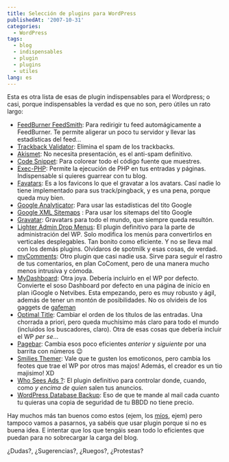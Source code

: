 ```yaml
---
title: Selección de plugins para WordPress
publishedAt: '2007-10-31'
categories:
  - WordPress
tags:
  - blog
  - indispensables
  - plugin
  - plugins
  - utiles
lang: es
---
```


Esta es otra lista de esas de plugin indispensables para el Wordpress; o casi, porque indispensables la verdad es que no son, pero útiles un rato largo:

- [FeedBurner FeedSmith](http://www.feedburner.com/fb/a/help/wordpress_quickstart 'Visit plugin homepage'): Para redirigir tu feed automágicamente a FeedBurner. Te permite aligerar un poco tu servidor y llevar las estadísticas del feed...
- [Trackback Validator](http://trackback.cs.rice.edu/ 'Visit plugin homepage'): Elimina el spam de los trackbacks.
- [Akismet](http://akismet.com/ 'Visit plugin homepage'): No necesita presentación, es el anti-spam definitivo.
- [Code Snippet](http://blog.enargi.com/codesnippet/ 'Visit plugin homepage'): Para colorear todo el código fuente que muestres.
- [Exec-PHP](http://bluesome.net/post/2005/08/18/50/ 'Visit plugin homepage'): Permite la ejecución de PHP en tus entradas y páginas. Indispensable si quieres guarrear con tu blog.
- [Favatars](http://dev.wp-plugins.org/wiki/favatars 'Visit plugin homepage'): Es a los favicons lo que el gravatar a los avatars. Casí nadie lo tiene implementado para sus track/pingback, y es una pena, porque queda muy bien.
- [Google Analyticator](http://cavemonkey50.com/code/google-analyticator/ 'Visit plugin homepage'): Para usar las estadísticas del tito Google
- [Google XML Sitemaps](http://www.arnebrachhold.de/redir/sitemap-home/ 'Visit plugin homepage') : Para usar los sitemaps del tito Google
- [Gravatar](http://www.gravatar.com/implement.php#section_2_2 'Visit plugin homepage'): Gravatars para todo el mundo, que siempre queda resultón.
- [Lighter Admin Drop Menus](http://www.italyisfalling.com/lighter-admin-drop-menus-wordpress-plugin 'Visit plugin homepage'): El plugin definitivo para la parte de administración del WP. Solo modifica los menús para convertirlos en verticales desplegables. Tan bonito como eficiente. Y no se lleva mal con los demás plugins. Olvidaros de spotmilk y esas cosas, de verdad.
- [myComments](http://defmay.com/wordpress/plugins/mycomments 'Visit plugin homepage'): Otro plugin que casi nadie usa. Sirve para seguir el rastro de tus comentarios, en plan CoComent, pero de una manera mucho menos intrusiva y cómoda.
- [MyDashboard](http://dev.clearskys.net/Wordpress/MyDashboard 'Visit plugin homepage'): Otra joya. Debería incluirlo en el WP por defecto. Convierte el soso Dashboard por defecto en una página de inicio en plan iGoogle o Netvibes. Esta empezando, pero es muy robusto y ágil, además de tener un montón de posibilidades. No os olvideis de los gaggets de [gafeman](http://www.viciao2k3.net/wordpress/mi-dashboard/ 'Visit plugin homepage')
- [Optimal Title](http://elasticdog.com/2004/09/optimal-title/ 'Visit plugin homepage'): Cambiar el orden de los títulos de las entradas. Una chorrada a priori, pero queda muchísimo más claro para todo el mundo (incluidos los buscadores, claro). Otra de esas cosas que debería incluir el WP _per se_...
- [Pagebar](http://www.elektroelch.de/hacks/wp/pagebar.html 'Visit plugin homepage'): Cambia esos poco eficientes _anterior_ y _siguiente_ por una barrita con números 😉
- [Smilies Themer](http://rick.jinlabs.com/code/smilies-themer/ 'Visit plugin homepage'): Vale que te gusten los emoticonos, pero cambia los feotes que trae el WP por otros mas majos! Además, el creador es un tio majisimo! XD
- [Who Sees Ads ?](http://planetozh.com/blog/my-projects/wordpress-plugin-who-sees-ads-control-adsense-display/ 'Visit plugin homepage'): El plugin definitivo para controlar donde, cuando, como _y encima de quien_ salen tus anuncios.
- [WordPress Database Backup](http://www.ilfilosofo.com/blog/wp-db-backup 'Visit plugin homepage'): Eso de que te mande al mail cada cuanto tu quieras una copia de seguridad de tu BBDD no tiene precio.

Hay muchos más tan buenos como estos (ejem, los [míos](http://rick.jinlabs.com/code), ejem) pero tampoco vamos a pasarnos, ya sabéis que usar plugin porque si no es buena idea. E intentar que los que tengáis sean todo lo eficientes que puedan para no sobrecargar la carga del blog.

¿Dudas?, ¿Sugerencias?, ¿Ruegos?, ¿Protestas?

